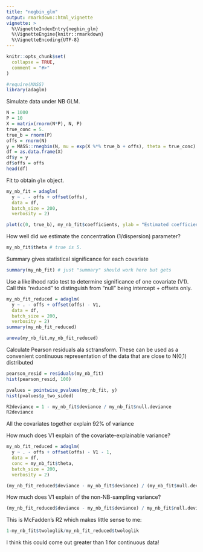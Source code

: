 ```yaml
---
title: "negbin_glm"
output: rmarkdown::html_vignette
vignette: >
  %\VignetteIndexEntry{negbin_glm}
  %\VignetteEngine{knitr::rmarkdown}
  %\VignetteEncoding{UTF-8}
---
```


```r
knitr::opts_chunk$set(
  collapse = TRUE,
  comment = "#>"
)
```

```r
#require(MASS)
library(adaglm)
```

Simulate data under NB GLM. 
```r
N = 1000
P = 10
X = matrix(rnorm(N*P), N, P)
true_conc = 5. 
true_b = rnorm(P)
offs = rnorm(N)
y = MASS::rnegbin(N, mu = exp(X %*% true_b + offs), theta = true_conc)
df = as.data.frame(X)
df$y = y
df$offs = offs
head(df)
```

Fit to obtain `glm` object. 
```r
my_nb_fit = adaglm(
  y ~ . - offs + offset(offs), 
  data = df,
  batch_size = 200,
  verbosity = 2)
```

```r
plot(c(0, true_b), my_nb_fit$coefficients, ylab = "Estimated coefficients", xlab = "True coefficients")
```

How well did we estimate the concentration (1/dispersion) parameter? 

```r
my_nb_fit$theta # true is 5. 
```

Summary gives statistical significance for each covariate
```r
summary(my_nb_fit) # just "summary" should work here but gets 
```

Use a likelihood ratio test to determine significance of one covariate (V1). Call this "reduced" to distinguish from "null" being intercept + offsets only. 
```r
my_nb_fit_reduced = adaglm(
  y ~ . - offs + offset(offs) - V1, 
  data = df, 
  batch_size = 200,
  verbosity = 2)
summary(my_nb_fit_reduced)
```

```r
anova(my_nb_fit,my_nb_fit_reduced)
```
Calculate Pearson residuals ala sctransform. These can be used as a convenient continuous representation of the data that are close to N(0,1) distributed
```r
pearson_resid = residuals(my_nb_fit)
hist(pearson_resid, 100)
```

```r
pvalues = pointwise_pvalues(my_nb_fit, y)
hist(pvalues$p_two_sided)
```

```r
R2deviance = 1 - my_nb_fit$deviance / my_nb_fit$null.deviance
R2deviance
```
All the covariates together explain 92% of variance

How much does V1 explain of the covariate-explainable variance? 
```r
my_nb_fit_reduced = adaglm(
  y ~ . - offs + offset(offs) - V1 - 1, 
  data = df, 
  conc = my_nb_fit$theta,
  batch_size = 200,
  verbosity = 2)

(my_nb_fit_reduced$deviance - my_nb_fit$deviance) / (my_nb_fit$null.deviance - my_nb_fit$deviance)
```

How much does V1 explain of the non-NB-sampling variance? 
```r
(my_nb_fit_reduced$deviance - my_nb_fit$deviance) / my_nb_fit$null.deviance
```

This is McFadden's R2 which makes little sense to me: 
```r
1-my_nb_fit$twologlik/my_nb_fit_reduced$twologlik
```

I think this could come out greater than 1 for continuous data! 
